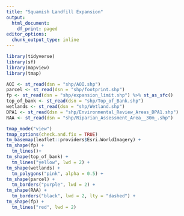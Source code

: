 ```yaml
---
title: "Squamish Landfill Expansion"
output:
  html_document:
    df_print: paged
editor_options:
  chunk_output_type: inline
---
```


```r
library(tidyverse)
library(sf)
library(mapview)
library(tmap)
```

```r
AOI <- st_read(dsn = "shp/AOI.shp")
parcel <- st_read(dsn = "shp/footprint.shp")
fp <- st_read(dsn = "shp/expansion_limit.shp") %>% st_as_sfc()
top_of_bank <- st_read(dsn = "shp/Top_of_Bank.shp")
wetlands <- st_read(dsn = "shp/Wetland.shp")
DPA1 <- st_read(dsn = "shp/Environmental_Review_Areas_DPA1.shp")
RAA <- st_read(dsn = "shp/Riparian_Assessment_Area__30m_.shp")

```


```r
tmap_mode("view")
tmap_options(check.and.fix = TRUE)
tm_basemap(leaflet::providers$Esri.WorldImagery) +
tm_shape(fp) +
  tm_lines()+
tm_shape(top_of_bank) +
  tm_lines("yellow", lwd = 2) +
tm_shape(wetlands) +
  tm_polygons("pink", alpha = 0.5) +
tm_shape(parcel) +
  tm_borders("purple", lwd = 2) +
tm_shape(RAA) +
  tm_borders("black", lwd = 2, lty = "dashed") +
tm_shape(fp) +
  tm_lines("red", lwd = 2)
```
